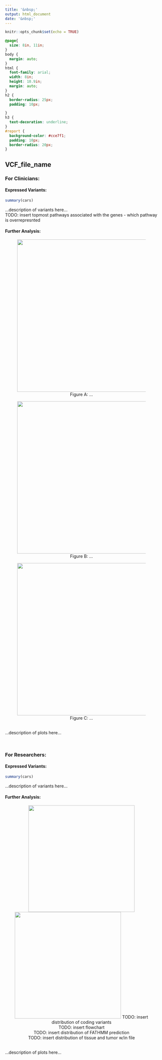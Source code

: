 ```yaml
---
title: '&nbsp;'
output: html_document
date: '&nbsp;'
---
```


```r
knitr::opts_chunk$set(echo = TRUE)
```

```css
@page{
  size: 8in, 11in;
}
body {
  margin: auto;
}
html {
  font-family: arial;
  width: 8in;
  height: 10.9in;
  margin: auto;
}
h2 {
  border-radius: 25px;
  padding: 10px;

}
h3 {
  text-decoration: underline;
}
#report {
  background-color: #cce7f1;
  padding: 10px;
  border-radius: 20px;
}

```
<h2 style="text-align:left;">
    VCF_file_name
</h2>

<div id = "report">
### For Clinicians:

#### Expressed Variants:

<!-- insert PNG of expressed variants table here -->
```r
summary(cars)
```
...description of variants here... \
TODO: insert topmost pathways associated with the genes - which pathway is overrepresnted \
<!-- topmost pathways associated with the genes -->
<!-- which pathway is overrepresented -->
<!-- split into 2 parts, snvs + indels, structural variants -->

#### Further Analysis:
<!-- insert PNGs of relevant plots here, add descriptions if needed -->
<!-- gene pathway + common pathway + optional flowchart -->
<!-- one figure at a time, labelled A/B/etc, comments:  -->
<center>
<figure>
    ![](../pictures/common_pathways.png){width=500px}
    <figcaption>Figure A: ... </figcaption>
</figure>

<figure>
![](../pictures/gene_pathway_association.png){width=500px}
<figcaption>Figure B: ... </figcaption>
</figure>

<figure>
    ![](../pictures/gene_GO_association.png){width=500px}
    <figcaption>Figure C: ... </figcaption>
</figure>

<!-- insert 2 figures for structural variance (Jason + Ankita) -->
<!-- add description here -->
</center>
\
...description of plots here...
</div>
\

<div id = "report">
<h3> For Researchers: </h3>
<h4> Expressed Variants: </h4>

```r
summary(cars)
```
...description of variants here...
<!-- insert table of top structural variants -->
<!-- insert table of top coding variants -->

#### Further Analysis:
<!-- insert PNGs of relevant plots here, add descriptions if needed -->
<center>
![](try.png){width=350px} ![](try.png){width=350px}
TODO: insert distribution of coding variants \
TODO: insert flowchart \
TODO: insert distribution of FATHMM prediction \
TODO: insert distribution of tissue and tumor w/in file \
<!-- insert distribution of coding variants-->
<!-- insert flowchart -->
<!-- insert distribution of FATHMM prediction -->
<!-- insert distribution of tissue and tumor w/in file -->
</center>
\
...description of plots here...

</div>
